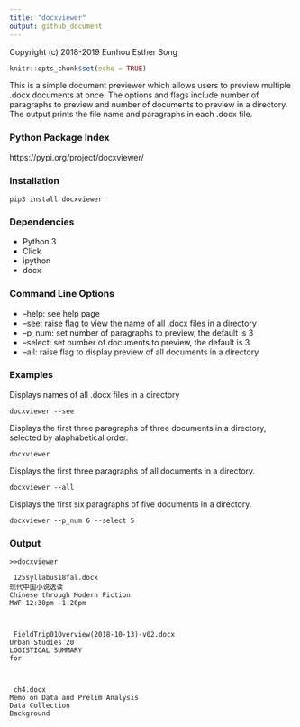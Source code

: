 ```yaml
---
title: "docxviewer"
output: github_document
---
```


Copyright (c) 2018-2019 Eunhou Esther Song

```r
knitr::opts_chunk$set(echo = TRUE)
```

This is a simple document previewer which allows users to preview multiple .docx documents at once. The options and flags include number of paragraphs to preview and number of documents to preview in a directory. The output prints the file name and paragraphs in each .docx file.

### Python Package Index
https://pypi.org/project/docxviewer/

### Installation

```
pip3 install docxviewer
```

### Dependencies
* Python 3
* Click
* ipython
* docx

### Command Line Options

* --help: see help page
* --see: raise flag to view the name of all .docx files in a directory
* --p_num: set number of paragraphs to preview, the default is 3
* --select: set number of documents to preview, the default is 3
* --all: raise flag to display preview of all documents in a directory

### Examples

Displays names of all .docx files in a directory

```
docxviewer --see
```

Displays the first three paragraphs of three documents in a directory, selected by alaphabetical order. 
```
docxviewer
```

Displays the first three paragraphs of all documents in a directory.

```
docxviewer --all
```

Displays the first six paragraphs of five documents in a directory.

```
docxviewer --p_num 6 --select 5
```
### Output


```
>>docxviewer

 125syllabus18fal.docx
现代中国小说选读
Chinese through Modern Fiction
MWF 12:30pm -1:20pm



 FieldTrip01Overview(2018-10-13)-v02.docx
Urban Studies 20
LOGISTICAL SUMMARY
for



 ch4.docx
Memo on Data and Prelim Analysis 
Data Collection
Background
```